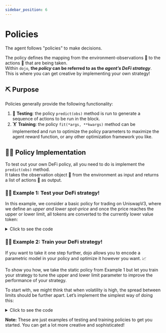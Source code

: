 ```yaml
---
sidebar_position: 6
---
```


# Policies


The agent follows "policies" to make decisions.  

The policy defines the mapping from the environment-observations 🔎 to the actions 🕺 that are being taken.  
Within `dojo`, **the *policy* can be referred to as the *agent’s DeFi strategy***. This is where you can get creative by implementing your own strategy!


## ⛏️ Purpose
Policies generally provide the following functionality:

1. 🧪 **Testing**:
  the policy `predict(obs)` method is run to generate a sequence of actions to be run in the block.
2. 🏋️ **Training**:
  the policy `fit(*args, **kwargs)` method can be implemented and run to optimize the policy parameters to maximize the agent reward function, or any other optimization framework you like.



## 🧑‍💻 Policy Implementation
To test out your own DeFi policy, all you need to do is implement the `predict(obs)` method.   
It takes the observation object 🔎 from the environment as input and returns a list of actions 🕺 as output.  

### 🧑‍💻 Example 1: Test your DeFi strategy! 
In this example, we consider a basic policy for trading on UniswapV3, where we define an *upper and lower spot-price* and once the price reaches the upper or lower limit, all tokens are converted to the currently lower value token: 

<details><summary>Click to see the code</summary>
<p>

<CodeBlock file="policies/price_window.py" snippet_name={"price_window"}/>

</p>
</details>

### 🧑‍💻 Example 2: Train your DeFi strategy! 
If you want to take it one step further, dojo allows you to encode a parametric model in your policy and optimize it however you want. 📈

To show you how, we take the static policy from Example 1 but let you train your strategy to tune the upper and lower limit parameter to improve the performance of your strategy.

To start with, we might think that when volatility is high, the spread between limits should be further apart. Let’s implement the simplest way of doing this: 

<details><summary>Click to see the code</summary>
<p>

<CodeBlock file="policies/dynamic_price_window.py" snippet_name={"dynamic_price_window"}/>

</p>
</details>





**Note:** These are just examples of testing and training policies to get you started. You can get a lot more creative and sophisticated! 













